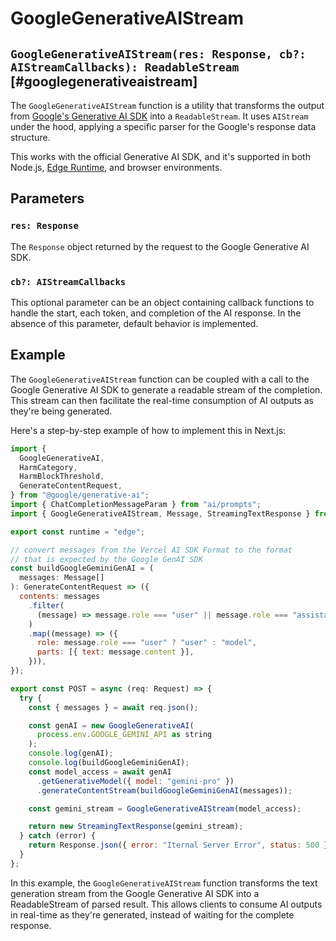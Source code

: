 # GoogleGenerativeAIStream

## `GoogleGenerativeAIStream(res: Response, cb?: AIStreamCallbacks): ReadableStream` [#googlegenerativeaistream]

The `GoogleGenerativeAIStream` function is a utility that transforms the output from
[Google's Generative AI SDK](https://github.com/google/generative-ai-js) into a `ReadableStream`.
It uses `AIStream` under the hood, applying a specific parser for the Google's response data structure.

This works with the official Generative AI SDK, and it's supported in both Node.js, [Edge Runtime](https://edge-runtime.vercel.app), and browser environments.

## Parameters

### `res: Response`

The `Response` object returned by the request to the Google Generative AI SDK.

### `cb?: AIStreamCallbacks`

This optional parameter can be an object containing callback functions to handle the start, each token, and completion of the AI response. In the absence of this parameter, default behavior is implemented.

## Example

The `GoogleGenerativeAIStream` function can be coupled with a call to the Google Generative AI SDK to generate a readable stream of the completion. This stream can then facilitate the real-time consumption of AI outputs as they're being generated.

Here's a step-by-step example of how to implement this in Next.js:

```js filename="app/api/completion/route.ts"
import {
  GoogleGenerativeAI,
  HarmCategory,
  HarmBlockThreshold,
  GenerateContentRequest,
} from "@google/generative-ai";
import { ChatCompletionMessageParam } from "ai/prompts";
import { GoogleGenerativeAIStream, Message, StreamingTextResponse } from "ai";

export const runtime = "edge";

// convert messages from the Vercel AI SDK Format to the format
// that is expected by the Google GenAI SDK
const buildGoogleGeminiGenAI = (
  messages: Message[]
): GenerateContentRequest => ({
  contents: messages
    .filter(
      (message) => message.role === "user" || message.role === "assistant"
    )
    .map((message) => ({
      role: message.role === "user" ? "user" : "model",
      parts: [{ text: message.content }],
    })),
});

export const POST = async (req: Request) => {
  try {
    const { messages } = await req.json();

    const genAI = new GoogleGenerativeAI(
      process.env.GOOGLE_GEMINI_API as string
    );
    console.log(genAI);
    console.log(buildGoogleGeminiGenAI);
    const model_access = await genAI
      .getGenerativeModel({ model: "gemini-pro" })
      .generateContentStream(buildGoogleGeminiGenAI(messages));

    const gemini_stream = GoogleGenerativeAIStream(model_access);

    return new StreamingTextResponse(gemini_stream);
  } catch (error) {
    return Response.json({ error: "Iternal Server Error", status: 500 });
  }
};
```

In this example, the `GoogleGenerativeAIStream` function transforms the text generation stream from the Google Generative AI SDK into a ReadableStream of parsed result. This allows clients to consume AI outputs in real-time as they're generated, instead of waiting for the complete response.

